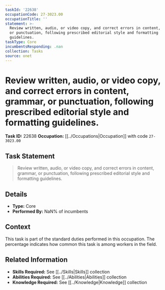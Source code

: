 ```yaml
---
taskId: '22638'
occupationCode: 27-3023.00
occupationTitle: ''
statement: >-
  Review written, audio, or video copy, and correct errors in content, grammar,
  or punctuation, following prescribed editorial style and formatting
  guidelines.
taskType: Core
incumbentsResponding: .nan
collection: Tasks
source: onet
---
```

# Review written, audio, or video copy, and correct errors in content, grammar, or punctuation, following prescribed editorial style and formatting guidelines.

**Task ID:** 22638
**Occupation:** [[../Occupations|Occupation]] with code `27-3023.00`

## Task Statement

> Review written, audio, or video copy, and correct errors in content, grammar, or punctuation, following prescribed editorial style and formatting guidelines.

## Details

- **Type:** Core
- **Performed By:** NaN% of incumbents

## Context

This task is part of the standard duties performed in this occupation. The percentage indicates how common this task is among workers in the field.

## Related Information

- **Skills Required:** See [[../Skills|Skills]] collection
- **Abilities Required:** See [[../Abilities|Abilities]] collection
- **Knowledge Required:** See [[../Knowledge|Knowledge]] collection
